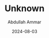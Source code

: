 ---
id: "DSCF2023"
filepath: "../../assets/photo/2024/DSCF2023_resized.jpg"
title: "Unknown"
alt: ""
date: "2024-08-03"
author: "Abdullah Ammar"
iso: "400"
shutterspeed: "1/160s"
aperture: "f/11"
lens: "XF27mmF2.8"
---